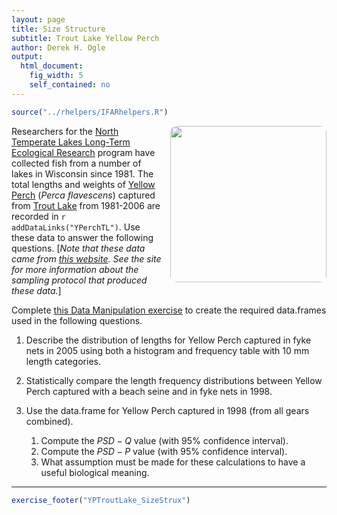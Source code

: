```yaml
---
layout: page
title: Size Structure
subtitle: Trout Lake Yellow Perch
author: Derek H. Ogle
output: 
  html_document: 
    fig_width: 5
    self_contained: no
---
```

```r
source("../rhelpers/IFARhelpers.R")
```

<img style="float: right; margin: 0px 0px 10px 10px; border-radius:10px;" src="imgs/yellow-perch-3.jpg" width="250px" />
Researchers for the [North Temperate Lakes Long-Term Ecological Research](https://lter.limnology.wisc.edu/) program have collected fish from a number of lakes in Wisconsin since 1981.  The total lengths and weights of [Yellow Perch](https://en.wikipedia.org/wiki/Yellow_perch) (*Perca flavescens*) captured from [Trout Lake](https://lter.limnology.wisc.edu/researchsite/trout-lake) from 1981-2006 are recorded in `r addDataLinks("YPerchTL")`.  Use these data to answer the following questions.  [*Note that these data came from [this website](https://lter.limnology.wisc.edu/dataset/north-temperate-lakes-lter-fish-lengths-and-weights-1981-current).  See the site for more information about the sampling protocol that produced these data.*]

Complete [this Data Manipulation exercise](YPTroutLake_DataManip.html) to create the required data.frames used in the following questions.

1. Describe the distribution of lengths for Yellow Perch captured in fyke nets in 2005 using both a histogram and frequency table with 10 mm length categories.

1. Statistically compare the length frequency distributions between Yellow Perch captured with a beach seine and in fyke nets in 1998.

1. Use the data.frame for Yellow Perch captured in 1998 (from all gears combined).
    1. Compute the $PSD-Q$ value (with 95% confidence interval).
    1. Compute the $PSD-P$ value (with 95% confidence interval).
    1. What assumption must be made for these calculations to have a useful biological meaning.

---
```r
exercise_footer("YPTroutLake_SizeStrux")
```
